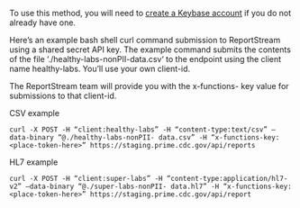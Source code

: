 To use this method, you will need to [create a Keybase account](https://keybase.io/) if you do not already have one.

Here’s an example bash shell curl command submission to ReportStream using a shared secret API key. The example command submits the contents of the file ‘./healthy-labs-nonPII-data.csv‘ to the endpoint using the client name healthy-labs. You’ll use your own client-id.

The ReportStream team will provide you with the x-functions- key value for submissions to that client-id.

CSV example

```
curl -X POST -H “client:healthy-labs” -H “content-type:text/csv” –data-binary “@./healthy-labs-nonPII- data.csv” -H “x-functions-key:<place-token-here>” https://staging.prime.cdc.gov/api/reports
```

HL7 example

```
curl -X POST -H “client:super-labs” -H “content-type:application/hl7-v2” –data-binary “@./super-labs-nonPII- data.hl7” -H “x-functions-key:<place-token-here>” https://staging.prime.cdc.gov/api/report
```